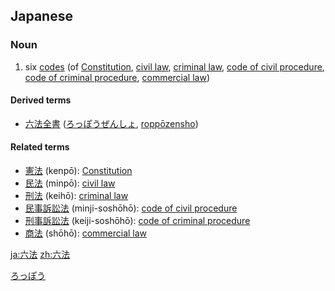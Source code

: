 ==Japanese==
{{ja-kanjitab|ろく|k1=ろっ|ほう|k2=ぽう|yomi=o}}

===Noun===
{{ja-noun|ろっぽう}}

# six [[code]]s (of [[Constitution]], [[civil law]], [[criminal law]], [[code of civil procedure]], [[code of criminal procedure]], [[commercial law]])

====Derived terms====
* [[六法全書]] ([[ろっぽうぜんしょ]], [[roppōzensho]])

====Related terms====
* [[憲法]] (kenpō): [[Constitution]]
* [[民法]] (minpō): [[civil law]]
* [[刑法]] (keihō): [[criminal law]]
* [[民事訴訟法]] (minji-soshōhō): [[code of civil procedure]]
* [[刑事訴訟法]] (keiji-soshōhō): [[code of criminal procedure]]
* [[商法]] (shōhō): [[commercial law]]

[[Category:ja:Law|ろっぽう]]

[[ja:六法]]
[[zh:六法]]